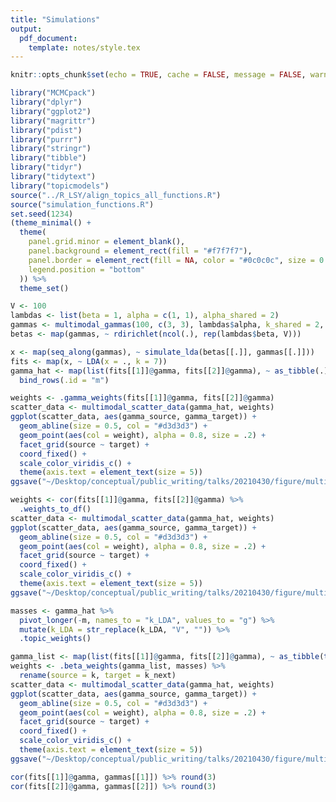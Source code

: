 ```yaml
---
title: "Simulations"
output:
  pdf_document:
    template: notes/style.tex
---
```


```r
knitr::opts_chunk$set(echo = TRUE, cache = FALSE, message = FALSE, warning = FALSE, fig.width = 5, fig.height = 2)
```

```r
library("MCMCpack")
library("dplyr")
library("ggplot2")
library("magrittr")
library("pdist")
library("purrr")
library("stringr")
library("tibble")
library("tidyr")
library("tidytext")
library("topicmodels")
source("../R_LSY/align_topics_all_functions.R")
source("simulation_functions.R")
set.seed(1234)
(theme_minimal() + 
  theme(
    panel.grid.minor = element_blank(),
    panel.background = element_rect(fill = "#f7f7f7"),
    panel.border = element_rect(fill = NA, color = "#0c0c0c", size = 0.6),
    legend.position = "bottom"
  )) %>%
  theme_set()
```

```r
V <- 100
lambdas <- list(beta = 1, alpha = c(1, 1), alpha_shared = 2)
gammas <- multimodal_gammas(100, c(3, 3), lambdas$alpha, k_shared = 2, alpha_shared = lambdas$alpha_shared)
betas <- map(gammas, ~ rdirichlet(ncol(.), rep(lambdas$beta, V)))
```

```r
x <- map(seq_along(gammas), ~ simulate_lda(betas[[.]], gammas[[.]]))
fits <- map(x, ~ LDA(x = ., k = 7))
gamma_hat <- map(list(fits[[1]]@gamma, fits[[2]]@gamma), ~ as_tibble(.)) %>%
  bind_rows(.id = "m")
```

```r
weights <- .gamma_weights(fits[[1]]@gamma, fits[[2]]@gamma)
scatter_data <- multimodal_scatter_data(gamma_hat, weights)
ggplot(scatter_data, aes(gamma_source, gamma_target)) +
  geom_abline(size = 0.5, col = "#d3d3d3") +
  geom_point(aes(col = weight), alpha = 0.8, size = .2) +
  facet_grid(source ~ target) +
  coord_fixed() +
  scale_color_viridis_c() +
  theme(axis.text = element_text(size = 5))
ggsave("~/Desktop/conceptual/public_writing/talks/20210430/figure/multimodal_memberships_gamma.png", width = 4, height = 4.5, dpi = 600)
```
```r
weights <- cor(fits[[1]]@gamma, fits[[2]]@gamma) %>%
  .weights_to_df()
scatter_data <- multimodal_scatter_data(gamma_hat, weights)
ggplot(scatter_data, aes(gamma_source, gamma_target)) +
  geom_abline(size = 0.5, col = "#d3d3d3") +
  geom_point(aes(col = weight), alpha = 0.8, size = .2) +
  facet_grid(source ~ target) +
  coord_fixed() +
  scale_color_viridis_c() +
  theme(axis.text = element_text(size = 5))
ggsave("~/Desktop/conceptual/public_writing/talks/20210430/figure/multimodal_memberships_corr.png", width = 4, height = 4.5, dpi = 600)
```

```r
masses <- gamma_hat %>%
  pivot_longer(-m, names_to = "k_LDA", values_to = "g") %>%
  mutate(k_LDA = str_replace(k_LDA, "V", "")) %>%
  .topic_weights()

gamma_list <- map(list(fits[[1]]@gamma, fits[[2]]@gamma), ~ as_tibble(t(.)))
weights <- .beta_weights(gamma_list, masses) %>%
  rename(source = k, target = k_next)
scatter_data <- multimodal_scatter_data(gamma_hat, weights)
ggplot(scatter_data, aes(gamma_source, gamma_target)) +
  geom_abline(size = 0.5, col = "#d3d3d3") +
  geom_point(aes(col = weight), alpha = 0.8, size = .2) +
  facet_grid(source ~ target) +
  coord_fixed() +
  scale_color_viridis_c() +
  theme(axis.text = element_text(size = 5))
ggsave("~/Desktop/conceptual/public_writing/talks/20210430/figure/multimodal_memberships_beta.png", width = 4, height = 4.5, dpi = 600)
```
```r
cor(fits[[1]]@gamma, gammas[[1]]) %>% round(3)
cor(fits[[2]]@gamma, gammas[[2]]) %>% round(3)
```

